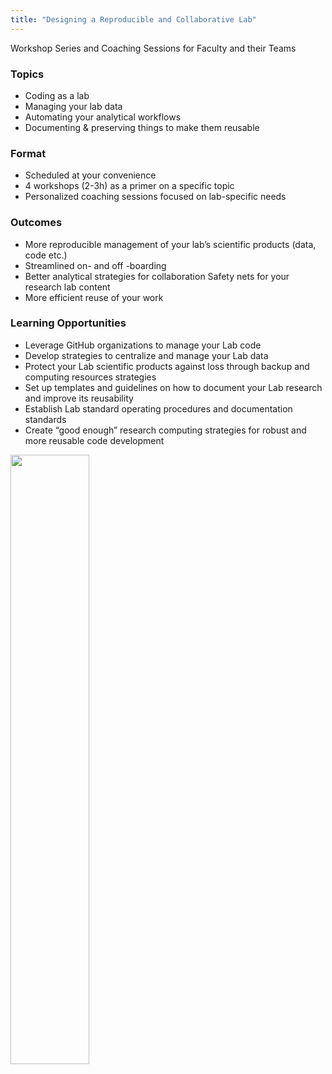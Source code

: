 ```yaml
---
title: "Designing a Reproducible and Collaborative Lab"
---
```


Workshop Series and Coaching Sessions for Faculty and their Teams


### Topics

- Coding as a lab
- Managing your lab data
- Automating your analytical workflows
- Documenting & preserving things to make them reusable


### Format

- Scheduled at your convenience
- 4 workshops (2-3h) as a primer on a specific topic
- Personalized coaching sessions focused on lab-specific needs


### Outcomes

- More reproducible management of your lab's scientific products (data, code etc.) 
- Streamlined on- and off -boarding
- Better analytical strategies for collaboration Safety nets for your research lab content 
- More efficient reuse of your work


### Learning Opportunities

- Leverage GitHub organizations to manage your Lab code 
- Develop strategies to centralize and manage your Lab data 
- Protect your Lab scientific products against loss through backup and computing resources strategies
- Set up templates and guidelines on how to document your Lab research and improve its reusability
- Establish Lab standard operating procedures and documentation standards
- Create "good enough" research computing strategies for robust and more reusable code development


![](img/rds_hex.png){fig-align="center" width=50%}